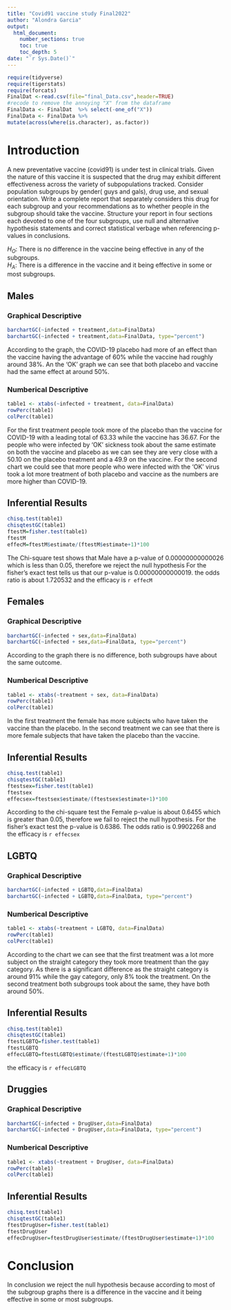 ```yaml
---
title: "Covid91 vaccine study Final2022"
author: "Alondra Garcia"
output: 
  html_document:
    number_sections: true
    toc: true
    toc_depth: 5
date: "`r Sys.Date()`" 
---
```


```r
require(tidyverse)
require(tigerstats)
require(forcats)
FinalDat <-read.csv(file="final_Data.csv",header=TRUE)
#recode to remove the annoying "X" from the dataframe
FinalData <- FinalDat  %>% select(-one_of("X"))
FinalData <- FinalData %>%
mutate(across(where(is.character), as.factor))
```

# Introduction

A new  preventative vaccine (covid91) is under test in clinical trials. Given the nature of this vaccine it is suspected that the drug may exhibit different effectiveness across the variety of subpopulations tracked. Consider population subgroups by gender( guys and gals), drug use, and sexual orientation. Write a complete report that separately considers this drug for each subgroup and your recommendations as to whether people in the subgroup should take the vaccine. Structure your report in four sections each devoted to one of the four subgroups, use null and alternative hypothesis statements and correct statistical verbage when referencing p-values in conclusions.

$H_O$: There is no difference in the vaccine being effective in any of the subgroups.   
$H_A$: There is a difference in the vaccine and it being effective in some or most subgroups.


## Males

### Graphical Descriptive

```r
barchartGC(~infected + treatment,data=FinalData)
barchartGC(~infected + treatment,data=FinalData, type="percent")
```

According to the graph, the COVID-19 placebo had more of an effect than the vaccine having the advantage of 60% while the vaccine had roughly around 38%. An the 'OK' graph we can see that both placebo and vaccine had the same effect at around 50%.

### Numberical Descriptive

```r
table1 <- xtabs(~infected + treatment, data=FinalData)
rowPerc(table1)
colPerc(table1)
```

For the first treatment people took more of the placebo than the vaccine for COVID-19 with a leading total of 63.33 while the vaccine has 36.67. For the people who were infected by 'OK' sickness took about the same estimate on both the vaccine and placebo as we can see they are very close with a 50.10 on the placebo treatment and a 49.9 on the vaccine. For the second chart we could see that more people who were infected with the 'OK' virus took a lot more treatment of both placebo and vaccine as the numbers are more higher than COVID-19.

## Inferential Results

```r
chisq.test(table1)
chisqtestGC(table1)
ftestM=fisher.test(table1)
ftestM
effecM=ftestM$estimate/(ftestM$estimate+1)*100
```

The Chi-square test shows that Male have a p-value of 0.00000000000026 which is less than 0.05, therefore we reject the null hypothesis 
For the fisher's exact test tells us that our p-value is 0.00000000000019.
the odds ratio is about 1.720532 and the efficacy is `r effecM`


## Females

### Graphical Descriptive

```r
barchartGC(~infected + sex,data=FinalData)
barchartGC(~infected + sex,data=FinalData, type="percent")
```

According to the graph there is no difference, both subgroups have about the same outcome.

### Numberical Descriptive

```r
table1 <- xtabs(~treatment + sex, data=FinalData)
rowPerc(table1)
colPerc(table1)
```
In the first treatment the female has more subjects who have taken the vaccine than the placebo. In the second treatment we can see that there is more female subjects that have taken the placebo than the vaccine.

## Inferential Results

```r
chisq.test(table1)
chisqtestGC(table1)
ftestsex=fisher.test(table1)
ftestsex
effecsex=ftestsex$estimate/(ftestsex$estimate+1)*100
```
According to the chi-square test the Female p-value is about 0.6455 which is greater than 0.05, therefore we fail to reject the null hypothesis. 
For the fisher's exact test the p-value is 0.6386. The odds ratio is 0.9902268 and the efficacy is `r effecsex`

## LGBTQ

### Graphical Descriptive

```r
barchartGC(~infected + LGBTQ,data=FinalData)
barchartGC(~infected + LGBTQ,data=FinalData, type="percent")
```

### Numberical Descriptive

```r
table1 <- xtabs(~treatment + LGBTQ, data=FinalData)
rowPerc(table1)
colPerc(table1)
```
According to the chart we can see that the first treatment was a lot more subject on the straight category they took more treatment than the gay category. As there is a significant difference as the straight category is around 91% while the gay category, only 8% took the treatment. On the second treatment both subgroups took about the same, they have both around 50%. 

## Inferential Results

```r
chisq.test(table1)
chisqtestGC(table1)
ftestLGBTQ=fisher.test(table1)
ftestLGBTQ
effecLGBTQ=ftestLGBTQ$estimate/(ftestLGBTQ$estimate+1)*100
```

the efficacy is `r effecLGBTQ`

## Druggies

### Graphical Descriptive

```r
barchartGC(~infected + DrugUser,data=FinalData)
barchartGC(~infected + DrugUser,data=FinalData, type="percent")
```

### Numberical Descriptive

```r
table1 <- xtabs(~treatment + DrugUser, data=FinalData)
rowPerc(table1)
colPerc(table1)
```



## Inferential Results

```r
chisq.test(table1)
chisqtestGC(table1)
ftestDrugUser=fisher.test(table1)
ftestDrugUser
effecDrugUser=ftestDrugUser$estimate/(ftestDrugUser$estimate+1)*100
```

# Conclusion

In conclusion we reject the null hypothesis because according to most of the subgroup graphs there is a difference in the vaccine and it being effective in some or most subgroups.
